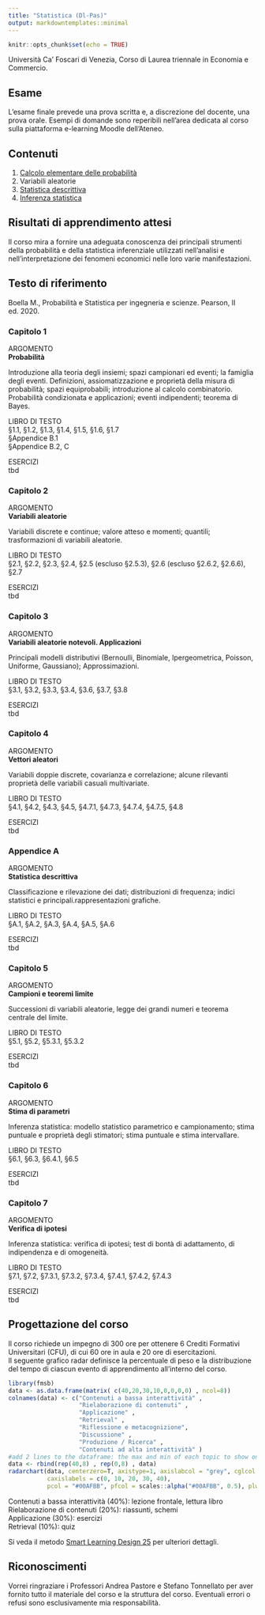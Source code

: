 ```yaml
---
title: "Statistica (Dl-Pas)"
output: markdowntemplates::minimal
---
```


```r
knitr::opts_chunk$set(echo = TRUE)
```

Università Ca' Foscari di Venezia, Corso di Laurea triennale in Economia e Commercio. 

## Esame

L'esame finale prevede una prova scritta e, a discrezione del docente, una prova orale.
Esempi di domande sono reperibili nell'area dedicata al corso sulla piattaforma e-learning Moodle dell'Ateneo.

##  Contenuti

1. [Calcolo elementare delle probabilità](docs/1_probabilita.pdf)
2. Variabili aleatorie
3. [Statistica descrittiva](docs/3_descrittiva.pdf)
4. [Inferenza statistica](docs/4_inferenza.pdf)

## Risultati di apprendimento attesi

Il corso mira a fornire una adeguata conoscenza dei principali strumenti della probabilità e della statistica inferenziale utilizzati nell'analisi e nell'interpretazione dei fenomeni economici nelle loro varie manifestazioni.

## Testo di riferimento

Boella M., Probabilità e Statistica per ingegneria e scienze. Pearson, II ed. 2020.


### Capitolo 1

ARGOMENTO <br>
**Probabilità** 

Introduzione alla teoria degli insiemi; spazi campionari ed eventi; la famiglia degli eventi. Definizioni, assiomatizzazione e proprietà della misura di probabilità; spazi equiprobabili; introduzione al calcolo combinatorio. Probabilità condizionata e applicazioni; eventi indipendenti; teorema di Bayes.

LIBRO DI TESTO <br> 
§1.1, §1.2, §1.3, §1.4, §1.5, §1.6, §1.7 <br>
§Appendice B.1 <br>
§Appendice B.2, C <br>

ESERCIZI <br> 
tbd <br> 

### Capitolo 2 

ARGOMENTO <br>
**Variabili aleatorie** 

Variabili discrete e continue; valore atteso e momenti; quantili; trasformazioni di variabili aleatorie. 

LIBRO DI TESTO <br> 
§2.1, §2.2, §2.3, §2.4, §2.5 (escluso §2.5.3), §2.6 (escluso §2.6.2, §2.6.6), §2.7

ESERCIZI <br> 
tbd <br>

### Capitolo 3

ARGOMENTO <br>
**Variabili aleatorie notevoli. Applicazioni** 

Principali modelli distributivi (Bernoulli, Binomiale, Ipergeometrica, Poisson, Uniforme, Gaussiano); Approssimazioni. 

LIBRO DI TESTO <br> 
§3.1, §3.2, §3.3, §3.4, §3.6, §3.7, §3.8 <br>

ESERCIZI <br> 
tbd <br>

### Capitolo 4

ARGOMENTO <br>
**Vettori aleatori** 

Variabili doppie discrete, covarianza e correlazione; alcune rilevanti proprietà delle variabili casuali multivariate.

LIBRO DI TESTO <br> 
§4.1, §4.2, §4.3, §4.5, §4.7.1, §4.7.3, §4.7.4, §4.7.5, §4.8 <br>

ESERCIZI <br> 
tbd <br>

### Appendice A

ARGOMENTO <br>
**Statistica descrittiva** 

Classificazione e rilevazione dei dati; distribuzioni di frequenza; indici statistici e principali.rappresentazioni grafiche.

LIBRO DI TESTO <br> 
§A.1, §A.2, §A.3, §A.4, §A.5, §A.6 <br>

ESERCIZI <br> 
tbd <br>


### Capitolo 5

ARGOMENTO <br>
**Campioni e teoremi limite** 

Successioni di variabili aleatorie, legge dei grandi numeri e teorema centrale del limite.

LIBRO DI TESTO <br> 
§5.1, §5.2, §5.3.1, §5.3.2 <br>

ESERCIZI <br> 
tbd <br>

### Capitolo 6

ARGOMENTO <br>
**Stima di parametri** 

Inferenza statistica: modello statistico parametrico e campionamento; stima puntuale e proprietà degli stimatori; stima puntuale e stima intervallare. 

LIBRO DI TESTO <br> 
§6.1, §6.3, §6.4.1, §6.5 <br>

ESERCIZI <br> 
tbd <br>


### Capitolo 7

ARGOMENTO <br>
**Verifica di ipotesi** 

Inferenza statistica: verifica di ipotesi; test di bontà di adattamento, di indipendenza e di omogeneità. 

LIBRO DI TESTO <br> 
§7.1, §7.2, §7.3.1, §7.3.2, §7.3.4, §7.4.1, §7.4.2, §7.4.3 <br>

ESERCIZI <br> 
tbd <br>







## Progettazione del corso

Il corso richiede un impegno di 300 ore per ottenere 6 Crediti Formativi Universitari (CFU), di cui 60 ore in aula e 20 ore di esercitazioni. <br>
Il seguente grafico radar definisce la percentuale di peso e la distribuzione del tempo di ciascun evento di apprendimento all'interno del corso.

```r
library(fmsb)
data <- as.data.frame(matrix( c(40,20,30,10,0,0,0,0) , ncol=8))
colnames(data) <- c("Contenuti a bassa interattività" ,
                    "Rielaborazione di contenuti" ,
                    "Applicazione" ,
                    "Retrieval" ,
                    "Riflessione e metacognizione",
                    "Discussione" ,
                    "Produzione / Ricerca" ,
                    "Contenuti ad alta interattività" )
#add 2 lines to the dataframe: the max and min of each topic to show on the plot
data <- rbind(rep(40,8) , rep(0,8) , data)
radarchart(data, centerzero=T, axistype=1, axislabcol = "grey", cglcol = "grey", cglty = 1, cglwd = 0.8,
           caxislabels = c(0, 10, 20, 30, 40),
           pcol = "#00AFBB", pfcol = scales::alpha("#00AFBB", 0.5), plwd = 2, plty = 1)
```

Contenuti a bassa interattività (40%): lezione frontale, lettura libro <br>
Rielaborazione di contenuti (20%): riassunti, schemi <br>
Applicazione (30%): esercizi <br>
Retrieval (10%): quiz <br>

Si veda il metodo [Smart Learning Design 25](https://www.metid.polimi.it/en/)  per ulteriori dettagli.



## Riconoscimenti

Vorrei ringraziare i Professori Andrea Pastore e Stefano Tonnellato per aver fornito tutto il materiale del corso e la struttura del corso. Eventuali errori o refusi sono esclusivamente mia responsabilità.